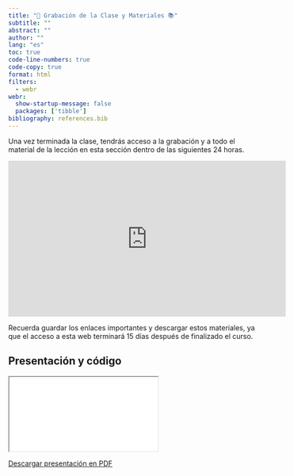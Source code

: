 ```yaml
---
title: "🎥 Grabación de la Clase y Materiales 📚"
subtitle: ""
abstract: ""
author: ""
lang: "es"
toc: true
code-line-numbers: true
code-copy: true
format: html
filters:
  - webr
webr: 
  show-startup-message: false 
  packages: ['tibble']
bibliography: references.bib
---
```


Una vez terminada la clase, tendrás acceso a la grabación y a todo el material de la lección en esta sección dentro de las siguientes 24 horas. 

<iframe width="560" height="315" src="https://www.youtube.com/embed/eRsGyueVLvQ?si=AjilWNsH1Owv4uaH" title="YouTube video player" frameborder="0" allow="accelerometer; autoplay; clipboard-write; encrypted-media; gyroscope; picture-in-picture; web-share" referrerpolicy="strict-origin-when-cross-origin" allowfullscreen></iframe>

::: {.callout-warning appearance="simple"}
Recuerda guardar los enlaces importantes y descargar estos materiales, ya que el acceso a esta web terminará 15 días después de finalizado el curso.
:::

## Presentación y código

<div>

```{=html}
<iframe class="slide-deck" src="presentacion_s1/"></iframe>
```

</div>

[Descargar presentación en PDF](presentacion_s1/semana_1.pdf){.btn .btn-outline-primary .btn role="button"} 






